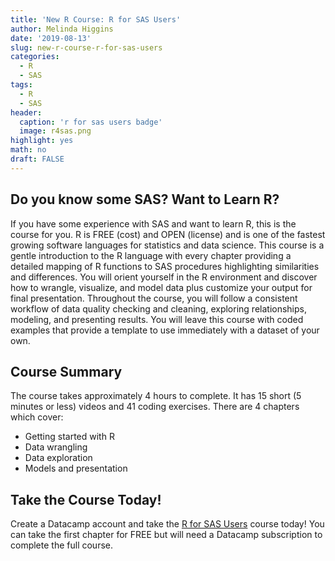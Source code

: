 ```yaml
---
title: 'New R Course: R for SAS Users'
author: Melinda Higgins
date: '2019-08-13'
slug: new-r-course-r-for-sas-users
categories:
  - R
  - SAS
tags:
  - R
  - SAS
header:
  caption: 'r for sas users badge'
  image: r4sas.png
highlight: yes
math: no
draft: FALSE
---
```


## Do you know some SAS? Want to Learn R?

If you have some experience with SAS and want to learn R, this is the course for you. R is FREE (cost) and OPEN (license) and is one of the fastest growing software languages for statistics and data science. This course is a gentle introduction to the R language with every chapter providing a detailed mapping of R functions to SAS procedures highlighting similarities and differences. You will orient yourself in the R environment and discover how to wrangle, visualize, and model data plus customize your output for final presentation. Throughout the course, you will follow a consistent workflow of data quality checking and cleaning, exploring relationships, modeling, and presenting results. You will leave this course with coded examples that provide a template to use immediately with a dataset of your own.

## Course Summary

The course takes approximately 4 hours to complete. It has 15 short (5 minutes or less) videos and 41 coding exercises. There are 4 chapters which cover:

* Getting started with R
* Data wrangling
* Data exploration
* Models and presentation

## Take the Course Today!

Create a Datacamp account and take the [R for SAS Users](https://www.datacamp.com/courses/r-for-sas-users) course today! You can take the first chapter for FREE but will need a Datacamp subscription to complete the full course.


